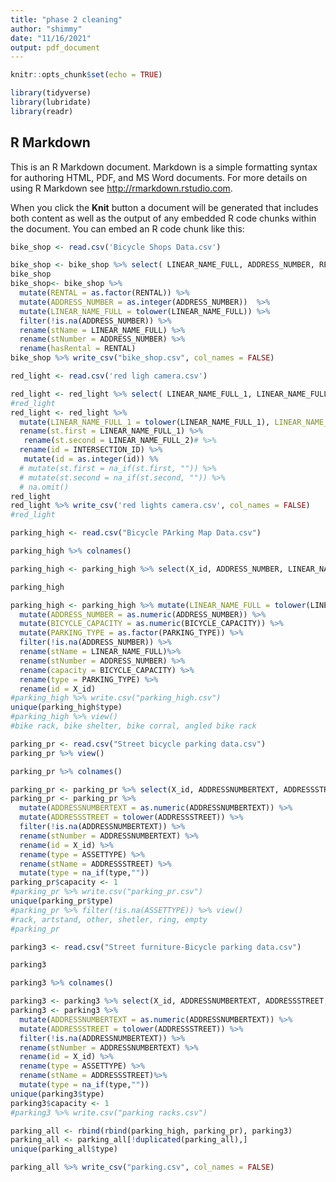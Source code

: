 ```yaml
---
title: "phase 2 cleaning"
author: "shimmy"
date: "11/16/2021"
output: pdf_document
---
```


```r
knitr::opts_chunk$set(echo = TRUE)
```

```r
library(tidyverse)
library(lubridate)
library(readr)
```

## R Markdown

This is an R Markdown document. Markdown is a simple formatting syntax for authoring HTML, PDF, and MS Word documents. For more details on using R Markdown see <http://rmarkdown.rstudio.com>.

When you click the **Knit** button a document will be generated that includes both content as well as the output of any embedded R code chunks within the document. You can embed an R code chunk like this:


```r
bike_shop <- read.csv('Bicycle Shops Data.csv')
```


```r

bike_shop <- bike_shop %>% select( LINEAR_NAME_FULL, ADDRESS_NUMBER, RENTAL)
bike_shop
bike_shop<- bike_shop %>% 
  mutate(RENTAL = as.factor(RENTAL)) %>% 
  mutate(ADDRESS_NUMBER = as.integer(ADDRESS_NUMBER))  %>%
  mutate(LINEAR_NAME_FULL = tolower(LINEAR_NAME_FULL)) %>%
  filter(!is.na(ADDRESS_NUMBER)) %>%
  rename(stName = LINEAR_NAME_FULL) %>%
  rename(stNumber = ADDRESS_NUMBER) %>%
  rename(hasRental = RENTAL) 
bike_shop %>% write_csv("bike_shop.csv", col_names = FALSE)
```

```r
red_light <- read.csv('red ligh camera.csv')
```

```r
red_light <- red_light %>% select( LINEAR_NAME_FULL_1, LINEAR_NAME_FULL_2, INTERSECTION_ID)
#red_light
red_light <- red_light %>% 
  mutate(LINEAR_NAME_FULL_1 = tolower(LINEAR_NAME_FULL_1), LINEAR_NAME_FULL_2 = tolower(LINEAR_NAME_FULL_2)) %>%
  rename(st.first = LINEAR_NAME_FULL_1) %>%
   rename(st.second = LINEAR_NAME_FULL_2)# %>%
  rename(id = INTERSECTION_ID) %>%
   mutate(id = as.integer(id)) %%
  # mutate(st.first = na_if(st.first, "")) %>%
  # mutate(st.second = na_if(st.second, "")) %>%
  # na.omit()
red_light  
red_light %>% write_csv('red lights camera.csv', col_names = FALSE)
#red_light
```


```r
parking_high <- read.csv("Bicycle PArking Map Data.csv")
```

```r
parking_high %>% colnames()

parking_high <- parking_high %>% select(X_id, ADDRESS_NUMBER, LINEAR_NAME_FULL, PARKING_TYPE, BICYCLE_CAPACITY)

parking_high

parking_high <- parking_high %>% mutate(LINEAR_NAME_FULL = tolower(LINEAR_NAME_FULL)) %>%
  mutate(ADDRESS_NUMBER = as.numeric(ADDRESS_NUMBER)) %>% 
  mutate(BICYCLE_CAPACITY = as.numeric(BICYCLE_CAPACITY)) %>%
  mutate(PARKING_TYPE = as.factor(PARKING_TYPE)) %>%
  filter(!is.na(ADDRESS_NUMBER)) %>%
  rename(stName = LINEAR_NAME_FULL)%>%
  rename(stNumber = ADDRESS_NUMBER) %>%
  rename(capacity = BICYCLE_CAPACITY) %>%
  rename(type = PARKING_TYPE) %>%
  rename(id = X_id)
#parking_high %>% write.csv("parking_high.csv")
unique(parking_high$type)
#parking_high %>% view()
#bike rack, bike shelter, bike corral, angled bike rack
```

```r
parking_pr <- read.csv("Street bicycle parking data.csv")
parking_pr %>% view()
```
```r
parking_pr %>% colnames()
```
```r
parking_pr <- parking_pr %>% select(X_id, ADDRESSNUMBERTEXT, ADDRESSSTREET,ASSETTYPE)
parking_pr <- parking_pr %>%
  mutate(ADDRESSNUMBERTEXT = as.numeric(ADDRESSNUMBERTEXT)) %>%
  mutate(ADDRESSSTREET = tolower(ADDRESSSTREET)) %>% 
  filter(!is.na(ADDRESSNUMBERTEXT)) %>%
  rename(stNumber = ADDRESSNUMBERTEXT) %>%
  rename(id = X_id) %>%
  rename(type = ASSETTYPE) %>%
  rename(stName = ADDRESSSTREET) %>%
  mutate(type = na_if(type,""))
parking_pr$capacity <- 1
#parking_pr %>% write.csv("parking_pr.csv")
unique(parking_pr$type)
#parking_pr %>% filter(!is.na(ASSETTYPE)) %>% view()
#rack, artstand, other, shetler, ring, empty
#parking_pr

```

```r
parking3 <- read.csv("Street furniture-Bicycle parking data.csv")
```

```r
parking3 
```

```r
parking3 %>% colnames()
```


```r
parking3 <- parking3 %>% select(X_id, ADDRESSNUMBERTEXT, ADDRESSSTREET,ASSETTYPE)
parking3 <- parking3 %>%
  mutate(ADDRESSNUMBERTEXT = as.numeric(ADDRESSNUMBERTEXT)) %>%
  mutate(ADDRESSSTREET = tolower(ADDRESSSTREET)) %>% 
  filter(!is.na(ADDRESSNUMBERTEXT)) %>%
  rename(stNumber = ADDRESSNUMBERTEXT) %>%
  rename(id = X_id) %>%
  rename(type = ASSETTYPE) %>%
  rename(stName = ADDRESSSTREET)%>%
  mutate(type = na_if(type,""))
unique(parking3$type)
parking3$capacity <- 1
#parking3 %>% write.csv("parking racks.csv")
```


```r
parking_all <- rbind(rbind(parking_high, parking_pr), parking3)
parking_all <- parking_all[!duplicated(parking_all),]
unique(parking_all$type)
```

```r
parking_all %>% write_csv("parking.csv", col_names = FALSE)
```

